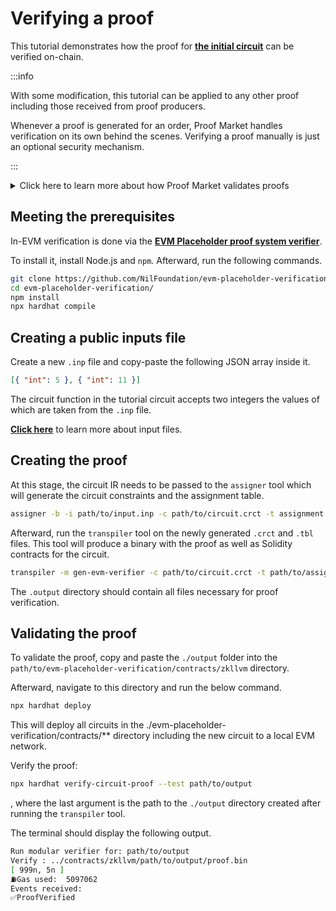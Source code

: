# Verifying a proof

This tutorial demonstrates how the proof for [**the initial circuit**](./writing-new-circuit) can be verified on-chain.

:::info

With some modification, this tutorial can be applied to any other proof including those received from proof producers. 

Whenever a proof is generated for an order, Proof Market handles verification on its own behind the scenes. Verifying a proof manually is just an optional security mechanism.  

:::

<details>
<summary>Click here to learn more about how Proof Market validates proofs</summary>
<p>
Whenever a proof producer submits a proof, they have to make a `POST` request to the `/proof` endpoint. The request has to contain the IDs of the related statement and request as well as the proof itself.
</p>
<p>
Afterward, Proof Market retrieves the original statement and request and generates the assignment table and the circuit constraints for the circuit attached to the statement. These outputs are passed to the <code>proof-generator</code> tool for verifying the proof.
</p>
<p>
If the verification succeeds, the request is considered completed.
</p>
</details>

## Meeting the prerequisites

In-EVM verification is done via the [**EVM Placeholder proof system verifier**](https://github.com/NilFoundation/evm-placeholder-verification).

To install it, install Node.js and `npm`. Afterward, run the following commands.

```bash
git clone https://github.com/NilFoundation/evm-placeholder-verification.git
cd evm-placeholder-verification/
npm install
npx hardhat compile
```

## Creating a public inputs file

Create a new `.inp` file and copy-paste the following JSON array inside it.

```json
[{ "int": 5 }, { "int": 11 }]
```

The circuit function in the tutorial circuit accepts two integers the values of which are taken from the `.inp` file.

[**Click here**](../../../zkllvm/getting-started/preparing-input-files) to learn more about input files.


## Creating the proof

At this stage, the circuit IR needs to be passed to the `assigner` tool which will generate the circuit constraints and the assignment table.

```bash
assigner -b -i path/to/input.inp -c path/to/circuit.crct -t assignment.tbl -e pallas --generate-type circuit-assignment path/to/circuit.ll
```

Afterward, run the `transpiler` tool on the newly generated `.crct` and `.tbl` files. This tool will produce a binary with the proof as well as Solidity contracts for the circuit.

```bash
transpiler -m gen-evm-verifier -c path/to/circuit.crct -t path/to/assignment.tbl -o output -e pallas --optimize-gates
```

The `.output` directory should contain all files necessary for proof verification.

## Validating the proof

To validate the proof, copy and paste the `./output` folder into the `path/to/evm-placeholder-verification/contracts/zkllvm` directory.

Afterward, navigate to this directory and run the below command. 

```bash
npx hardhat deploy
```
This will deploy all circuits in the ./evm-placeholder-verification/contracts/** directory including the new circuit to a local EVM network.

Verify the proof:

```bash
npx hardhat verify-circuit-proof --test path/to/output
```

, where the last argument is the path to the `./output` directory created after running the `transpiler` tool.

The terminal should display the following output.

```bash
Run modular verifier for: path/to/output
Verify : ../contracts/zkllvm/path/to/output/proof.bin
[ 999n, 5n ]
⛽Gas used:  5097062
Events received:
✅ProofVerified
```

